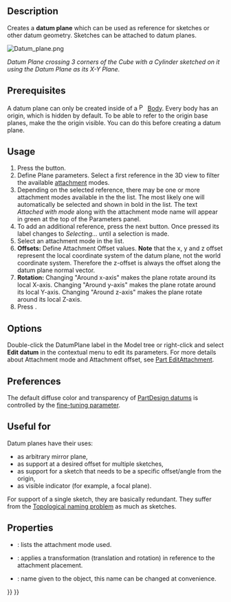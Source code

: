 <languages/>
<translate>

<!--T:13-->
{{Docnav
|[[PartDesign_Clone|Create a clone]]
|[[PartDesign_Line|Create a datum line]]
|[[PartDesign_Workbench|PartDesign]]
|IconL=PartDesign_Clone.svg
|IconR=PartDesign_Line.svg
|IconC=Workbench_PartDesign.svg
}}

<!--T:23-->
{{VeryImportantMessage|This tool is not available in {{VersionPlus|1.1}}. Use [[Part_DatumPlane|Part DatumPlane]] instead.}}

<!--T:1-->
{{GuiCommand
|Name=PartDesign Plane
|MenuLocation=Part Design → Create a datum → Create a datum plane
|Workbenches=[[PartDesign_Workbench|PartDesign]]
|Version=0.17
|SeeAlso=[[PartDesign_Point|PartDesign Point]], [[PartDesign_Line|PartDesign Line]]
}}

==Description== <!--T:2-->

<!--T:3-->
Creates a '''datum plane''' which can be used as reference for sketches or other datum geometry. Sketches can be attached to datum planes.

</translate>[[File:Datum_plane.png|none]]<translate>

<!--T:11-->
''Datum Plane crossing 3 corners of the Cube with a Cylinder sketched on it using the Datum Plane as its X-Y Plane.''

==Prerequisites== <!--T:5-->

<!--T:14-->
A datum plane can only be created inside of a [[File:PartDesign_Body.svg|16px]] [[PartDesign_Body|Body]]. Every body has an origin, which is hidden by default. To be able to refer to the origin base planes, make the the origin visible. You can do this before creating a datum plane.

==Usage== <!--T:6-->

<!--T:7-->
# Press the {{Button|[[Image:PartDesign_Plane.svg|16px]] [[PartDesign_Plane|Create a datum plane]]}} button.
# Define Plane parameters. Select a first reference in the 3D view to filter the available [[Part_EditAttachment|attachment]] modes.
# Depending on the selected reference, there may be one or more attachment modes available in the the list. The most likely one will automatically be selected and shown in bold in the list. The text ''Attached with mode'' along with the attachment mode name will appear in green at the top of the Parameters panel.
# To add an additional reference, press the next {{Button|Reference}} button. Once pressed its label changes to ''Selecting...'' until a selection is made.
# Select an attachment mode in the list.
# '''Offsets:''' Define Attachment Offset values. '''Note''' that the x, y and z offset represent the local coordinate system of the datum plane, not the world coordinate system. Therefore the z-offset is always the offset along the datum plane normal vector.
# '''Rotation:''' Changing "Around x-axis" makes the plane rotate around its local X-axis. Changing "Around y-axis" makes the plane rotate around its local Y-axis. Changing "Around z-axis" makes the plane rotate around its local Z-axis.
# Press {{Button|OK}}.

==Options== <!--T:8-->

<!--T:9-->
Double-click the DatumPlane label in the Model tree or right-click and select '''Edit datum''' in the contextual menu to edit its parameters. For more details about Attachment mode and Attachment offset, see [[Part_EditAttachment|Part EditAttachment]].

==Preferences== <!--T:18-->

<!--T:19-->
The default diffuse color and transparency of [[PartDesign_CompDatums|PartDesign datums]] is controlled by the {{MenuCommand|DefaultDatumColor}} [[Fine-tuning#PartDesign_Workbench|fine-tuning parameter]].

==Useful for== <!--T:20-->

<!--T:21-->
Datum planes have their uses:
* as arbitrary mirror plane,
* as support at a desired offset for multiple sketches,
* as support for a sketch that needs to be a specific offset/angle from the origin,
* as visible indicator (for example, a focal plane).

<!--T:22-->
For support of a single sketch, they are basically redundant. They suffer from the [[Topological_naming_problem|Topological naming problem]] as much as sketches.

==Properties== <!--T:10-->

<!--T:12-->
* {{PropertyData|MapMode}}: lists the attachment mode used.
* {{PropertyData|Attachment Offset}}: applies a transformation (translation and rotation) in reference to the attachment placement.
* {{PropertyData|Label}}: name given to the object, this name can be changed at convenience.


<!--T:15-->
{{Docnav
|[[PartDesign_Clone|Create a clone]]
|[[PartDesign_Line|Create a datum line]]
|[[PartDesign_Workbench|PartDesign]]
|IconL=PartDesign_Clone.svg
|IconR=PartDesign_Line.svg
|IconC=Workbench_PartDesign.svg
}}

</translate>
{{PartDesign Tools navi{{#translation:}}}}
{{Userdocnavi{{#translation:}}}}
